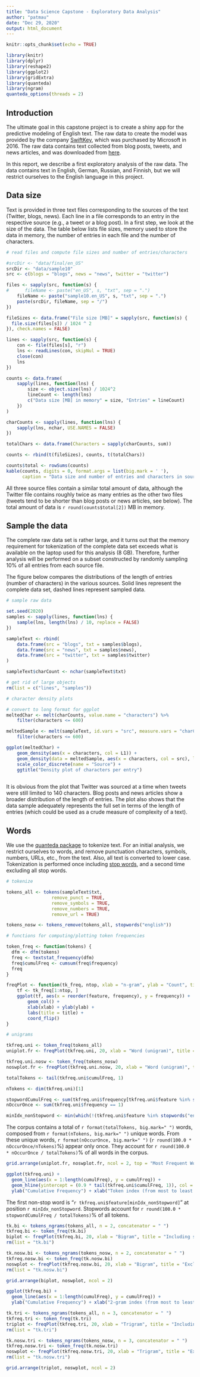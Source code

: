 ```yaml
---
title: "Data Science Capstone - Exploratory Data Analysis"
author: "patmau"
date: "Dec 29, 2020"
output: html_document
---
```


```r
knitr::opts_chunk$set(echo = TRUE)

library(knitr)
library(dplyr)
library(reshape2)
library(ggplot2)
library(gridExtra)
library(quanteda)
library(ngram)
quanteda_options(threads = 2)

```

## Introduction

The ultimate goal in this capstone project is to create a shiny app for the predictive modeling of English text. The raw data to create the model was provided by the company [SwiftKey](http://swiftkey.com), which was purchased by Microsoft in 2016. The raw data contains text collected from blog posts, tweets, and news articles, and was downloaded from [here](https://d396qusza40orc.cloudfront.net/dsscapstone/dataset/Coursera-SwiftKey.zip).

In this report, we describe a first exploratory analysis of the raw data. The data contains text in English, German, Russian, and Finnish, but we will restrict ourselves to the English language in this project.


## Data size

Text is provided in three text files corresponding to the sources of the text (Twitter, blogs, news). Each line in a file corresponds to an entry in the respective source (e.g., a tweet or a blog post).
In a first step, we look at the size of the data. The table below lists file sizes, memory used to store the data in memory, the number of entries in each file and the number of characters.

```r

# read files and compute file sizes and number of entries/characters

#srcDir <- "data/final/en_US"
srcDir <- "data/sample10"
src <- c(blogs = "blogs", news = "news", twitter = "twitter")

files <- sapply(src, function(s) {
#      fileName <- paste("en_US", s, "txt", sep = ".")
    fileName <- paste("sample10.en_US", s, "txt", sep = ".")
    paste(srcDir, fileName, sep = "/")
})

fileSizes <- data.frame("File size [MB]" = sapply(src, function(s) {
  file.size(files[s]) / 1024 ^ 2
}), check.names = FALSE)

lines <- sapply(src, function(s) {
    con <- file(files[s], "r")
    lns <- readLines(con, skipNul = TRUE)
    close(con)
    lns
})

counts <- data.frame(
    sapply(lines, function(lns) {
        size <- object.size(lns) / 1024^2
        lineCount <- length(lns)
        c("Data size [MB] in memory" = size, "Entries" = lineCount)
    }) 
)

charCounts <- sapply(lines, function(lns) {
    sapply(lns, nchar, USE.NAMES = FALSE)
})

totalChars <- data.frame(Characters = sapply(charCounts, sum))

counts <- rbind(t(fileSizes), counts, t(totalChars))

counts$total <- rowSums(counts)
kable(counts, digits = 0, format.args = list(big.mark = ' '),
      caption = "Data size and number of entries and characters in source files")

```

All three source files contain a similar total amount of data, although the Twitter file contains roughly twice as many entries as the other two files (tweets tend to be shorter than blog posts or news articles, see below).
The total amount of data is `r round(counts$total[2])` MB in memory. 


## Sample the data

The complete raw data set is rather large, and it turns out that the memory requirement for tokenization of the complete data set exceeds what is available on the laptop used for this analysis (8 GB).
Therefore, further analysis will be performed on a subset constructed by randomly sampling 10% of all entries from each source file. 

The figure below compares the distributions of the length of entries (number of characters) in the various sources. Solid lines represent the complete data set, dashed lines represent sampled data.

```r
# sample raw data

set.seed(2020)
samples <- sapply(lines, function(lns) {
    sample(lns, length(lns) / 10, replace = FALSE)
})

sampleText <- rbind(
    data.frame(src = "blogs", txt = samples$blogs),
    data.frame(src = "news", txt = samples$news),
    data.frame(src = "twitter", txt = samples$twitter)
)

sampleText$charCount <- nchar(sampleText$txt)

# get rid of large objects
rm(list = c("lines", "samples"))

```

```r
# character density plots

# convert to long format for ggplot
meltedChar <- melt(charCounts, value.name = "characters") %>%
    filter(characters <= 600)

meltedSample <- melt(sampleText, id.vars = "src", measure.vars = "charCount", value.name = "characters") %>%
    filter(characters <= 600)

ggplot(meltedChar) +
    geom_density(aes(x = characters, col = L1)) +
    geom_density(data = meltedSample, aes(x = characters, col = src), linetype = 2) +
    scale_color_discrete(name = "Source") +
    ggtitle("Density plot of characters per entry")
  
```

It is obvious from the plot that Twitter was sourced at a time when tweets were still limited to 140 characters. Blog posts and news articles show a broader distribution of the length of entries. 
The plot also shows that the data sample adequately represents the full set in terms of the length of entries (which could be used as a crude measure of complexity of a text). 

## Words

We use the [quanteda package](http://quanteda.io) to tokenize text. For an initial analysis, we restrict ourselves to words, and remove punctuation characters, symbols, numbers, URLs, etc., from the text. Also, all text is converted to lower case.
Tokenization is performed once including [stop words](https://en.wikipedia.org/wiki/Stop_word), and a second time excluding all stop words.

```r
# tokenize 

tokens_all <- tokens(sampleText$txt,
                 remove_punct = TRUE,
                 remove_symbols = TRUE,
                 remove_numbers = TRUE,
                 remove_url = TRUE)

tokens_nosw <- tokens_remove(tokens_all, stopwords("english"))
```

```r
# functions for computing/plotting token frequencies

token_freq <- function(tokens) {
  dfm <- dfm(tokens)
  freq <- textstat_frequency(dfm)
  freq$cumulFreq <- cumsum(freq$frequency)
  freq
}

freqPlot <- function(tk_freq, ntop, xlab = "n-gram", ylab = "Count", title = NULL) {
    tf <- tk_freq[1:ntop, ]
    ggplot(tf, aes(x = reorder(feature, frequency), y = frequency)) +
        geom_col() +
        xlab(xlab) + ylab(ylab) +
        labs(title = title) +
        coord_flip()
}

```

```r
# unigrams

tkfreq.uni <- token_freq(tokens_all)
uniplot.fr <- freqPlot(tkfreq.uni, 20, xlab = "Word (unigram)", title = "Including stopwords")

tkfreq.uni.nosw <- token_freq(tokens_nosw)
noswplot.fr <- freqPlot(tkfreq.uni.nosw, 20, xlab = "Word (unigram)", title = "Excluding stopwords")

totalTokens <- tail(tkfreq.uni$cumulFreq, 1)

nTokens <- dim(tkfreq.uni)[1]

stopwordCumulFreq <- sum(tkfreq.uni$frequency[tkfreq.uni$feature %in% stopwords("english")])
nOccurOnce <- sum(tkfreq.uni$frequency == 1)

minIdx_nonStopword <- min(which(!(tkfreq.uni$feature %in% stopwords("english"))))
```

The corpus contains a total of `r format(totalTokens, big.mark=" ")` words, composed from `r format(nTokens, big.mark=" ")` unique words.
From these unique words, `r format(nOccurOnce, big.mark=" ")` (`r round(100.0 * nOccurOnce/nTokens)`%) appear only once.
They account for `r round(100.0 * nOccurOnce / totalTokens)`% of all words in the corpus.


```r
grid.arrange(uniplot.fr, noswplot.fr, ncol = 2, top = "Most Frequent Words")

ggplot(tkfreq.uni) +
  geom_line(aes(x = 1:length(cumulFreq), y = cumulFreq)) +
  geom_hline(yintercept = (0.9 * tail(tkfreq.uni$cumulFreq, 1)), col = "blue", linetype = "dashed") +
  ylab("Cumulative Frequency") + xlab("Token index (from most to least occurring)")
```

The first non-stop word is "`r tkfreq.uni$feature[minIdx_nonStopword]`" at position `r minIdx_nonStopword`.
Stopwords account for `r round(100.0 * stopwordCumulFreq / totalTokens)`% of all tokens.


```r

tk.bi <- tokens_ngrams(tokens_all, n = 2, concatenator = " ")
tkfreq.bi <- token_freq(tk.bi)
biplot <- freqPlot(tkfreq.bi, 20, xlab = "Bigram", title = "Including stopwords")
rm(list = "tk.bi")

tk.nosw.bi <- tokens_ngrams(tokens_nosw, n = 2, concatenator = " ")
tkfreq.nosw.bi <- token_freq(tk.nosw.bi)
noswplot <- freqPlot(tkfreq.nosw.bi, 20, xlab = "Bigram", title = "Excluding stopwords")
rm(list = "tk.nosw.bi")

grid.arrange(biplot, noswplot, ncol = 2)

ggplot(tkfreq.bi) +
  geom_line(aes(x = 1:length(cumulFreq), y = cumulFreq)) +
  ylab("Cumulative Frequency") + xlab("2-gram index (from most to least occurring)")

```

```r

tk.tri <- tokens_ngrams(tokens_all, n = 3, concatenator = " ")
tkfreq.tri <- token_freq(tk.tri)
triplot <- freqPlot(tkfreq.tri, 20, xlab = "Trigram", title = "Including stopwords")
rm(list = "tk.tri")

tk.nosw.tri <- tokens_ngrams(tokens_nosw, n = 3, concatenator = " ")
tkfreq.nosw.tri <- token_freq(tk.nosw.tri)
noswplot <- freqPlot(tkfreq.nosw.tri, 20, xlab = "Trigram", title = "Excluding stopwords")
rm(list = "tk.nosw.tri")

grid.arrange(triplot, noswplot, ncol = 2)

```
